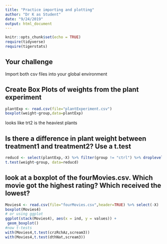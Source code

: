 ```yaml
---
title: "Practice importing and plotting"
author: "Dr K as Student"
date: "9/24/2019"
output: html_document
---
```


```r
knitr::opts_chunk$set(echo = TRUE)
require(tidyverse)
require(tigerstats)
```

## Your challenge  

Import both csv files into your global environment




## Create Box Plots of weights from the plant experiment

```r
plantExp <- read.csv(file="plantExperiment.csv")
boxplot(weight~group,data=plantExp)

```
looks like trt2 is the heaviest plants

## Is there a difference in plant weight between treatment1 and treatment2?  Use a t.test

```r
reducd <- select(plantExp,-X) %>% filter(group != "ctrl") %>% droplevels()
t.test(weight~group, data=reducd)
```


## look at a boxplot of the fourMovies.csv.  Which movie got the highest rating?  Which received the lowest?


```r
Movies4 <- read.csv(file="fourMovies.csv",header=TRUE) %>% select(-X)
boxplot(Movies4)
# or using ggplot
ggplot(stack(Movies4), aes(x = ind, y = values)) +
 geom_boxplot()
#now t-tests
with(Movies4,t.test(crzRchAz,scream3))
with(Movies4,t.test(dthNat,scream3))
```
